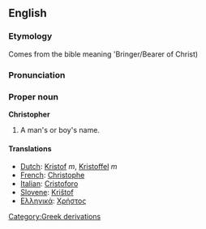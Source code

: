 ==English==

===Etymology===
Comes from the bible meaning 'Bringer/Bearer of Christ)

===Pronunciation===

===Proper noun===
'''Christopher'''

#A man's or boy's name.

====Translations====
*[[Dutch]]: [[Kristof]] ''m'', [[Kristoffel]] ''m''
*[[French]]: [[Christophe]]
*[[Italian]]: [[Cristoforo]]
*[[Slovene]]: [[Krištof]]
*[[Ελληνικά]]: [[Χρήστος]]
[[Category:Greek derivations]]